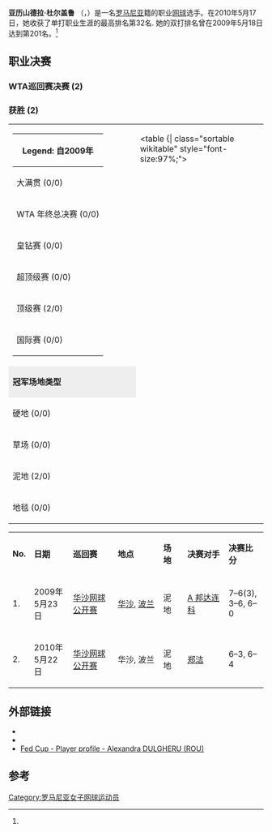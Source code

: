{{Infobox 网球
| playername                    = Alexandra Dulgheru
| image                         = [[File:Dulgheru_2009_US_Open_01.jpg|250px]]
| nickname                      = 
| country                       = {{ROU}}
| residence                     = [[布加勒斯特|布加勒斯特]],罗马尼亚
| datebirth                     = {{birth date and age|1989|5|30}}
| placebirth                    = 布加勒斯特,罗马尼亚
| height                        = {{height|m=1.72}}
| weight                        =  62公斤
| turnedpro                     = 2005年5月5日
| plays                         = 右手 (双反手)
| 职业奖金              = US$ 436,695
| 单打战绩                 = 144–75
| 单打冠军                 = 2 WTA, 3 ITF
| 最高排名         = No. 32 (2010年5月17日)
| 现排名         = No. 32 (2010年5月17日)
| AustralianOpenresult          = 第一轮 (2010)
| FrenchOpenresult              = 第三轮 (2010)
| Wimbledonresult               = -
| USOpenresult                  = 第一轮 (2009)
| 双打战绩                 = 47–38
| 双打冠军                 = 2 ITF
| 最高双打排名         = No. 179 (2010年4月5日)
| updated                       = 2010年5月17日
}}

'''亚历山德拉·杜尔盖鲁''' （{{lang-en|'''Alexandra Dulgheru'''}}，{{bd|1989年|5月30日<ref Name=ifttennis>http://www.itftennis.com/womens/players/player.asp?player=100049407</ref>}}）是一名[[罗马尼亚|罗马尼亚]]籍的职业[[网球|网球]]选手。在2010年5月17日，她收获了单打职业生涯的最高排名第32名. 她的双打排名曾在2009年5月18日达到第201名。<ref Name=ifttennis/> 

==职业决赛==
===WTA巡回赛决赛 (2)===
===获胜 (2)===
<table width="60%">
<tr>
<td valign="top" width="33%" align="left">
{| class="sortable wikitable" style="font-size:97%;"
|-
!Legend: 自2009年
|-
|bgcolor="#FFFF99"| 大满贯 (0/0)
|-
|bgcolor="#FF6666"| WTA 年终总决赛 (0/0)
|-
|bgcolor="#0099CC"| 皇钻赛 (0/0)
|-
|bgcolor="#c0d077"| 超顶级赛 (0/0)
|-
|bgcolor="#BF94E4"| 顶级赛 (2/0)
|- 
|bgcolor="#50C878"| 国际赛 (0/0)
|}
<td valign="top" width="33%" align="left">
<table {| class="sortable wikitable" style="font-size:97%;">
<tr bgcolor="#EEEEEE">
<td>'''冠军场地类型'''</td>
</tr>
<tr>
<td>硬地 (0/0)</td>
</tr>
<tr>
<td>草场 (0/0)</td>
</tr>
<tr>
<td>泥地 (2/0)</td>
</tr>
<tr>
<td>地毯 (0/0)</td>
</tr>
</table>
</td>
</tr>
</table>
</tr>
</table>

{| class="sortable wikitable" style="font-size:97%;"
|- bgcolor="#eeeeee"
|width=25|'''No.'''
|width=115|'''日期'''
|width=225|'''巡回赛'''
|width=220|'''地点'''
|width=75|'''场地'''
|width=200|'''决赛对手'''
|width=125|'''决赛比分'''
|- bgcolor="#BF94E4"
| 1.
| 2009年5月23日
| [[华沙网球公开赛|华沙网球公开赛]]
| {{flagicon|POL}} [[华沙|华沙]], [[波兰|波兰]]
| 泥地
| {{flagicon|UKR}} [[阿廖娜·邦达连科|A 邦达连科]] 
| 7–6(3), 3–6, 6–0
|- bgcolor="#BF94E4"
| 2.
| 2010年5月22日
| [[华沙网球公开赛|华沙网球公开赛]]
| {{flagicon|POL}} 华沙, 波兰
| 泥地
| {{flagicon|CHN}} [[郑洁|郑洁]]
| 6–3, 6–4
|}

==外部链接==
{{commons}}
* {{WTA|11957}}
* {{ITF Profile|id=100049407}}
* [http://www.fedcup.com/en/players/player/profile.aspx?playerid=100049407 Fed Cup - Player profile - Alexandra DULGHERU (ROU)]{{Wayback|url=http://www.fedcup.com/en/players/player/profile.aspx?playerid=100049407 |date=20150404015735 }}

== 参考 ==
{{reflist}}

{{DEFAULTSORT:Dulgheru, Alexandra}}
[[Category:罗马尼亚女子网球运动员|Category:罗马尼亚女子网球运动员]]
